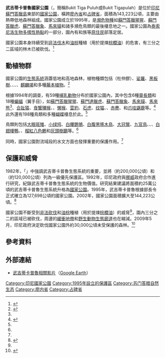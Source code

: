 {{NoteTA
|G1=Unit
|1=zh-hans:豹猫;zh-tw:石虎;zh-hk:豹貓;
|2=zh-cn:鹩哥; zh-tw:九官鳥; 
}}
{{Infobox Protected area
| name = 武吉蒂卡普魯國家公園
| alt_name = Taman Nasional Bukit Tiga Puluh
| iucn_category = II
| photo = Deforestation near Bukit Tiga Puluh NP.jpg
| photo_caption = 國家公園周圍被砍伐用於種植[[油棕|油棕]]的緩衝帶
| map = Indonesia Sumatra#Indonesia
| map_caption = 於蘇門答臘的位置
| map_width = 250
| label = '''武吉蒂卡普魯'''
| label_position = right
| location = {{IDN}}[[蘇門答臘|蘇門答臘]]
| nearest_city = 
| coordinates = {{coords|1|0|S|102|30|E|display=inline, title}}
| area = {{convert|143,223|ha}}
| established = 1995年
| visitation_num = 
| visitation_year = 
| governing_body = {{tsl|en|Ministry of Environment and Forestry (Indonesia)|環境和林業部 (印尼)|環境和林業部}}
}}
'''武吉蒂卡普魯國家公園'''（{{lang-id|Taman Nasional Bukit Tiga Puluh}}，簡稱Bukit Tiga Puluh或Bukit Tigapulah）是位於[[印尼|印尼]][[蘇門答臘島|蘇門答臘島]]東部的[[國家公園|國家公園]]，橫跨[[廖內省|廖內省]]和[[占碑省|占碑省]]，面積為143,223公頃，主要由熱帶低地森林組成。國家公園成立於1995年，是[[瀕危物種|瀕危物種]]如[[蘇門答臘猩猩|蘇門答臘猩猩]]、[[蘇門答臘虎|蘇門答臘虎]]、[[蘇門答臘象|蘇門答臘象]]、[[馬來貘|馬來貘]]和諸多瀕危鳥類的最後棲息地之一。國家公園為[[泰索尼洛國家公園|泰索尼洛]][[生物多樣性熱點|生物多樣性熱點]]的一部分，園內有{{tsl|en|Orang Rimba people|奧蘭林巴族|奧蘭林巴}}和{{hover title|Talang Mamak|塔朗馬馬克}}族等[[原住民|原住民]]部落定居。

國家公園本身持續受到[[非法砍伐|非法伐木]]和[[油棕|油棕]]種植（用於提煉[[棕櫚油|棕櫚油]]）的危害，有三分之二區域的林木已被砍伐。<ref name="tigertrust">{{Cite web |title=Bukit Tigapuluh National Park |url=http://www.tigertrust.info/sumatran_tiger_where.asp?ID=NP4&catID=9 |access-date=2022-05-11 |publisher=South Lakes Wild Animal Park |language=en |archive-url=https://web.archive.org/web/20090625151333/http://www.tigertrust.info/sumatran_tiger_where.asp?ID=NP4&catID=9 |archive-date=2009-06-25 |dead-url=yes}}</ref>

== 動植物群 ==
國家公園的[[生態系統|生態系統]]涵蓋低地和高地森林，植物種類包括{{tsl|en|Gutta-percha|馬來樹膠}}（杜仲膠）、[[娑羅屬|娑羅]]、[[黑板樹|黑板樹]]、{{tsl|en|Dyera costulata|南洋桐}}、{{tsl|en|Koompassia excelsa|大甘巴豆木}}、{{tsl|en|Rafflesia hasseltii|赫氏大王花}}、[[麒麟竭|麒麟竭]]和多種[[藤本植物|藤本植物]]。<ref name="dephut">{{Cite web |title=Bukit Tiga Puluh National Park |url=http://www.dephut.go.id/INFORMASI/TN%20INDO-ENGLISH/bukit30_NP.htm |access-date=2022-05-12 |publisher={{tsl|en|Ministry of Environment and Forestry (Indonesia)|環境和林業部 (印尼)|Minister of Forestry}} |language=en |archive-url=https://web.archive.org/web/20100228201828/http://www.dephut.go.id/INFORMASI/TN%20INDO-ENGLISH/bukit30_NP.htm |archive-date=2010-02-28 |dead-url=yes}}</ref>

根據1994年的調查，有59種[[哺乳動物|哺乳動物]]分布於國家公園內，其中包含6種[[靈長類|靈長類]]和18種[[蝙蝠|蝙蝠]]（翼手目），如[[蘇門答臘猩猩|蘇門答臘猩猩]]、[[蘇門達臘虎|蘇門達臘虎]]、[[蘇門答臘象|蘇門答臘象]]、[[馬來貘|馬來貘]]、[[馬來熊|馬來熊]]<ref name="dephut"/>、[[合趾猿|合趾猿]]、[[食蟹獼猴|食蟹獼猴]]、{{tsl|en|Sumatran surili|黑脊葉猴}}、[[懒猴|懒猴]]、[[雲豹|雲豹]]、[[石虎|石虎]]、[[纹猫|纹猫]]、{{tsl|en|Malayan civet|馬來靈貓}}、[[赤麂|赤麂]]、{{tsl|en|Sumatran serow|蘇門答臘鬣羚}}和[[爪哇鼷鹿|爪哇鼷鹿]]等。<ref name="Bukit30 Fauna">{{Cite web |title=Bukit Tigapuluh National Park Bureau: Fauna |url=http://bukit30.org/index.php?bagian=profil3&bhs=english |access-date=2022-05-12 |author=Ir. Halasan Tulus |publisher=Yericom |language=id |archive-url=https://web.archive.org/web/20120308033613/http://bukit30.org/index.php?bagian=profil3&bhs=english |archive-date=2012-03-08 |dead-url=yes}}</ref>此外還有198種鳥類和多種[[蝴蝶|蝴蝶]]棲息於此。<ref name="Bukit30 Fauna"/>

鳥類則包括[[大眼斑雉|大眼斑雉]]、[[小绿鸠|小绿鸠]]、[[白腰鵲鴝|白腰鵲鴝]]、[[白腹黑啄木鳥|白腹黑啄木鳥]]、[[大冠鷲|大冠鷲]]、[[九官鳥|九官鳥]]、{{tsl|en|helmeted hornbill|盔犀鳥屬|盔犀鳥}}、{{tsl|en|wrinkled hornbill|皺盔犀鳥}}、[[白翅棲鴨|白翅棲鴨]]、{{tsl|en|Storm's stork|黃臉鸛}}、[[榴紅八色鶇|榴紅八色鶇]]和[[灰頭樹鶥|灰頭樹鶥]]等。<ref name="Bukit30 Fauna"/>

同時，國家公園對{{tsl|en|Indragiri River|英德拉吉里河}}流域{{hover title|Batang Kuantan|關丹河}}段的水文方面也發揮重要的保護作用。<ref name="dephut"/>

== 保護和威脅 ==
1982年，「{{hover title|National Conservation Plan|國家保護區計畫}}」中強調武吉蒂卡普魯生態系統的重要，並將{{hover title|Bukit Besar Wildlife Sanctuary|武吉貝薩野生動物保護區}}（約200,000公頃）和{{hover title|Seberida Nature Reserve|塞貝里達自然保護區}}（約120,000公頃）列為一級優先保護區。1992年，印尼政府與[[挪威|挪威]]政府合作進行研究，紀錄武吉蒂卡普魯生態系統的生物價值。研究結果建議將面積約25萬公頃的武吉蒂卡普魯生態系統升格為[[國家公園|國家公園]]。1995年，武吉蒂卡普魯根據部長令正式確立為127,698公頃的國家公園。2002年，國家公園面積擴大至144,223公頃。<ref>{{Cite web |title=Bukit Tigapuluh National Park Bureau: History |url=http://www.bukit30.org/index.php?bagian=profil3&bhs=english |access-date=2022-05-14 |author=Ir. Halasan Tulus |publisher=Yericom |language=en |archive-url=https://web.archive.org/web/20120308033613/http://www.bukit30.org/index.php?bagian=profil3&bhs=english |archive-date=2012-03-08 |dead-url=yes}}</ref>

國家公園不斷受到[[非法砍伐|非法砍伐]]和[[油棕|油棕]]種植（用於提煉[[棕櫚油|棕櫚油]]）的威脅<ref name="tigertrust"/>，園內三分之二的區域已被砍伐，周邊的[[緩衝區|緩衝地帶]]和[[野生動物生態廊道|野生動物生態廊道]]也在縮減。2009年5月，印尼政府決定砍伐國家公園外約30,000公頃未受保護的森林。<ref>{{Cite web |title=Orangutan habitat threatened. Make Your Voice Heard |url=https://www.orangutans.com.au/news-bos-australia/orangutan-habitat-threatened-make-your-voice-heard/ |access-date=2022-05-14 |author=Sue Floyed |publisher=Borneo Orangutan Survival Australia |language=en}}</ref>

==參考資料==
{{reflist|30em}}

== 外部連結 ==
*[https://www.youtube.com/watch?v=77ecq1_s0aE 武吉蒂卡普魯相關影片]（[[Google_Earth|Google Earth]]）

{{印度尼西亞國家公園}}
{{authority control}}
[[Category:印尼國家公園|Category:印尼國家公園]]
[[Category:1995年設立的保護區|Category:1995年設立的保護區]]
[[Category:苏门答腊自然生态|Category:苏门答腊自然生态]]
[[Category:廖内省|Category:廖内省]]
[[Category:占碑省|Category:占碑省]]